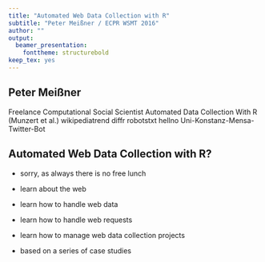 ```yaml
---
title: "Automated Web Data Collection with R"
subtitle: "Peter Meißner / ECPR WSMT 2016"
author: ""
output:
  beamer_presentation:
    fonttheme: structurebold
keep_tex: yes
---
```




##  Peter Meißner

\raisebox{-0.5\height}{\includegraphics[width=2em]{fig/petermeissner.jpg}} 
\hspace{1em} Freelance Computational Social Scientist\newline
\raisebox{-0.5\height}{\includegraphics[width=2em]{fig/adcr_titlepage.png}}
\hspace{1em} Automated Data Collection With R (Munzert et al.)\vspace{1.5em}\newline 
\raisebox{-0.5\height}{\includegraphics[width=2em]{fig/wp_trend_med.png}} 
\hspace{1em} wikipediatrend \newline 
\raisebox{-0.5\height}{\includegraphics[width=2em]{fig/diffr_med}} 
\hspace{1em} diffr \newline
\raisebox{-0.5\height}{\includegraphics[width=2em]{fig/robotstxt.png}} 
\hspace{1em} robotstxt \vspace{1.5em}\newline 
\raisebox{-0.5\height}{\includegraphics[width=2em]{fig/hellno.png}} 
\hspace{1em} hellno \newline 
\raisebox{-0.5\height}{\includegraphics[width=2em]{fig/unikonstanzmensabot.jpg}} \hspace{1em} Uni-Konstanz-Mensa-Twitter-Bot \newline


## Automated Web Data Collection with R?

\includegraphics[height=4em]{fig/map1.pdf} \hfill
\includegraphics[height=4em]{fig/network1.png}  \hfill
\includegraphics[height=4em]{fig/map2.pdf} \hfill
\includegraphics[height=4em]{fig/network2.png}

- sorry, as always there is no free lunch \newline

- learn about the web

- learn how to handle web data
- learn how to handle web requests 
- learn how to manage web data collection projects 

- based on a series of case studies \newline


\includegraphics[height=4em]{fig/wordcloud.pdf}  \hfill
\includegraphics[height=4em]{fig/screen.pdf} \hfill
\includegraphics[height=4em]{fig/graph2.pdf}



